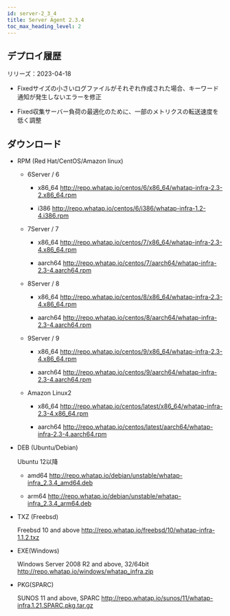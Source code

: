 ```yaml
---
id: server-2_3_4
title: Server Agent 2.3.4
toc_max_heading_level: 2
---
```



## デプロイ履歴

リリーズ：2023-04-18 

-   <Status>Fixed</Status>サイズの小さいログファイルがそれぞれ作成された場合、キーワード通知が発生しないエラーを修正

-   <Status>Fixed</Status>収集サーバー負荷の最適化のために、一部のメトリクスの転送速度を低く調整

## ダウンロード

-   RPM (Red Hat/CentOS/Amazon linux)

    -   6Server / 6

        -   x86_64 http://repo.whatap.io/centos/6/x86_64/whatap-infra-2.3-2.x86_64.rpm

        -   i386 http://repo.whatap.io/centos/6/i386/whatap-infra-1.2-4.i386.rpm

    -   7Server / 7

        -   x86_64 http://repo.whatap.io/centos/7/x86_64/whatap-infra-2.3-4.x86_64.rpm

        -   aarch64 http://repo.whatap.io/centos/7/aarch64/whatap-infra-2.3-4.aarch64.rpm

    -   8Server / 8

        -   x86_64 http://repo.whatap.io/centos/8/x86_64/whatap-infra-2.3-4.x86_64.rpm

        -   aarch64 http://repo.whatap.io/centos/8/aarch64/whatap-infra-2.3-4.aarch64.rpm

    -   9Server / 9

        -   x86_64 http://repo.whatap.io/centos/9/x86_64/whatap-infra-2.3-4.x86_64.rpm

        -   aarch64 http://repo.whatap.io/centos/9/aarch64/whatap-infra-2.3-4.aarch64.rpm

    -   Amazon Linux2

        -   x86_64 http://repo.whatap.io/centos/latest/x86_64/whatap-infra-2.3-4.x86_64.rpm

        -   aarch64 http://repo.whatap.io/centos/latest/aarch64/whatap-infra-2.3-4.aarch64.rpm

-   DEB (Ubuntu/Debian)

    Ubuntu 12以降

    -   amd64 http://repo.whatap.io/debian/unstable/whatap-infra_2.3.4_amd64.deb

    -   arm64 http://repo.whatap.io/debian/unstable/whatap-infra_2.3.4_arm64.deb

-   TXZ (Freebsd)

    Freebsd 10 and above http://repo.whatap.io/freebsd/10/whatap-infra-1.1.2.txz

-   EXE(Windows)

    Windows Server 2008 R2 and above, 32/64bit http://repo.whatap.io/windows/whatap_infra.zip

-   PKG(SPARC)

    SUNOS 11 and above, SPARC http://repo.whatap.io/sunos/11/whatap-infra.1.21.SPARC.pkg.tar.gz
